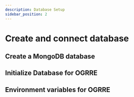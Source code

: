 ```yaml
---
description: Database Setup
sidebar_position: 2
---
```

# Create and connect database


<MongoOverview/>

## Create a MongoDB database

<HowToSetupMongo/>

## Initialize Database for OGRRE

<InitializeDatabase/>

## Environment variables for OGRRE

<MongoEnvironmentVariables/>


